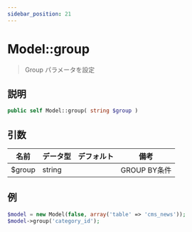 ```yaml
---
sidebar_position: 21
---
```


# Model::group

> Group パラメータを設定

## 説明

```php
public self Model::group( string $group )
```

## 引数

| 名前   | データ型 | デフォルト | 備考           |
| ------ | -------- | ---------- | -------------- |
| $group | string   |            | GROUP BY条件   |

## 例

```php title="Controller"
$model = new Model(false, array('table' => 'cms_news'));
$model->group('category_id');
```
